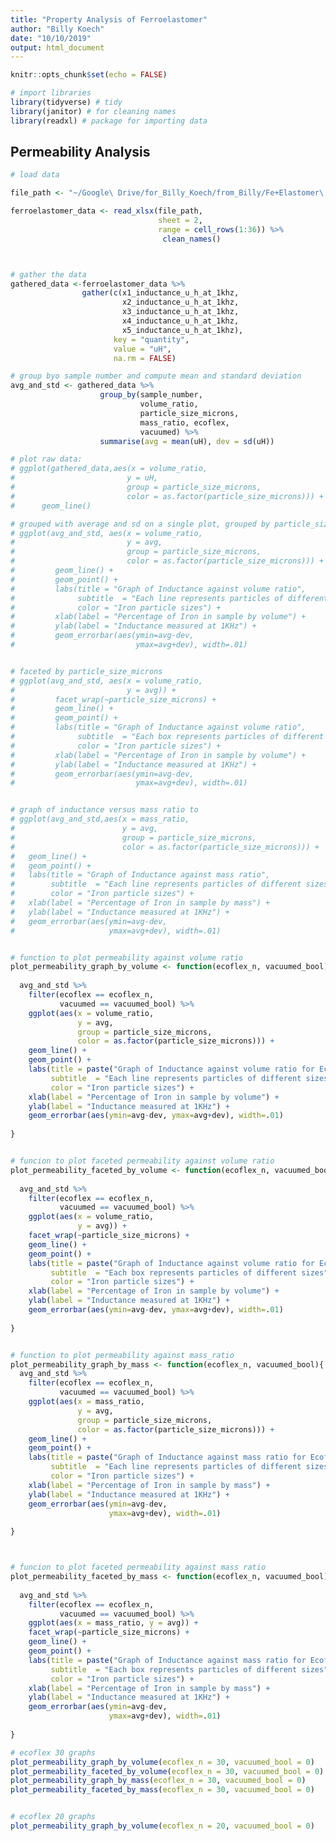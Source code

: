 ```yaml
---
title: "Property Analysis of Ferroelastomer"
author: "Billy Koech"
date: "10/10/2019"
output: html_document
---
```


```r
knitr::opts_chunk$set(echo = FALSE)

# import libraries
library(tidyverse) # tidy
library(janitor) # for cleaning names
library(readxl) # package for importing data
```

## Permeability Analysis


```r

# load data

file_path <- "~/Google\ Drive/for_Billy_Koech/from_Billy/Fe+Elastomer\ experiments/V2_experiment_design_mixing_ratios_by_volume.xlsx"

ferroelastomer_data <- read_xlsx(file_path,
                                 sheet = 2,
                                 range = cell_rows(1:36)) %>%
                                  clean_names()



# gather the data
gathered_data <-ferroelastomer_data %>%
                gather(c(x1_inductance_u_h_at_1khz,
                         x2_inductance_u_h_at_1khz,
                         x3_inductance_u_h_at_1khz,
                         x4_inductance_u_h_at_1khz,
                         x5_inductance_u_h_at_1khz), 
                       key = "quantity",
                       value = "uH",
                       na.rm = FALSE)

# group byo sample number and compute mean and standard deviation
avg_and_std <- gathered_data %>%
                    group_by(sample_number, 
                             volume_ratio,
                             particle_size_microns,
                             mass_ratio, ecoflex,
                             vacuumed) %>%
                    summarise(avg = mean(uH), dev = sd(uH))

# plot raw data:
# ggplot(gathered_data,aes(x = volume_ratio,
#                         y = uH,
#                         group = particle_size_microns,
#                         color = as.factor(particle_size_microns))) +
#      geom_line()

# grouped with average and sd on a single plot, grouped by particle_size_microns
# ggplot(avg_and_std, aes(x = volume_ratio,
#                         y = avg, 
#                         group = particle_size_microns, 
#                         color = as.factor(particle_size_microns))) +
#         geom_line() +
#         geom_point() +
#         labs(title = "Graph of Inductance against volume ratio",
#              subtitle  = "Each line represents particles of different sizes",
#              color = "Iron particle sizes") + 
#         xlab(label = "Percentage of Iron in sample by volume") + 
#         ylab(label = "Inductance measured at 1KHz") +
#         geom_errorbar(aes(ymin=avg-dev,
#                           ymax=avg+dev), width=.01)


# faceted by particle_size_microns
# ggplot(avg_and_std, aes(x = volume_ratio,
#                         y = avg)) + 
#         facet_wrap(~particle_size_microns) +
#         geom_line() +
#         geom_point() +
#         labs(title = "Graph of Inductance against volume ratio",
#              subtitle  = "Each box represents particles of different sizes",
#              color = "Iron particle sizes") + 
#         xlab(label = "Percentage of Iron in sample by volume") + 
#         ylab(label = "Inductance measured at 1KHz") +
#         geom_errorbar(aes(ymin=avg-dev,
#                           ymax=avg+dev), width=.01)


# graph of inductance versus mass ratio to 
# ggplot(avg_and_std,aes(x = mass_ratio,
#                        y = avg,
#                        group = particle_size_microns,
#                        color = as.factor(particle_size_microns))) +
#   geom_line() +
#   geom_point() +
#   labs(title = "Graph of Inductance against mass ratio",
#        subtitle  = "Each line represents particles of different sizes",
#        color = "Iron particle sizes") +
#   xlab(label = "Percentage of Iron in sample by mass") +
#   ylab(label = "Inductance measured at 1KHz") +
#   geom_errorbar(aes(ymin=avg-dev,
#                     ymax=avg+dev), width=.01)


# function to plot permeability against volume ratio
plot_permeability_graph_by_volume <- function(ecoflex_n, vacuumed_bool){
  
  avg_and_std %>%
    filter(ecoflex == ecoflex_n,
           vacuumed == vacuumed_bool) %>% 
    ggplot(aes(x = volume_ratio,
               y = avg,
               group = particle_size_microns,
               color = as.factor(particle_size_microns))) +
    geom_line() +
    geom_point() +
    labs(title = paste("Graph of Inductance against volume ratio for Ecoflex ", ecoflex_n),
         subtitle  = "Each line represents particles of different sizes",
         color = "Iron particle sizes") + 
    xlab(label = "Percentage of Iron in sample by volume") + 
    ylab(label = "Inductance measured at 1KHz") +
    geom_errorbar(aes(ymin=avg-dev, ymax=avg+dev), width=.01)
  
}


# funcion to plot faceted permeability against volume ratio
plot_permeability_faceted_by_volume <- function(ecoflex_n, vacuumed_bool){
  
  avg_and_std %>%
    filter(ecoflex == ecoflex_n,
           vacuumed == vacuumed_bool) %>% 
    ggplot(aes(x = volume_ratio,
               y = avg)) +
    facet_wrap(~particle_size_microns) +
    geom_line() +
    geom_point() +
    labs(title = paste("Graph of Inductance against volume ratio for Ecoflex ", ecoflex_n),
         subtitle  = "Each box represents particles of different sizes",
         color = "Iron particle sizes") +
    xlab(label = "Percentage of Iron in sample by volume") +
    ylab(label = "Inductance measured at 1KHz") +
    geom_errorbar(aes(ymin=avg-dev, ymax=avg+dev), width=.01)
  
}


# function to plot permeability against mass_ratio
plot_permeability_graph_by_mass <- function(ecoflex_n, vacuumed_bool){
  avg_and_std %>%
    filter(ecoflex == ecoflex_n,
           vacuumed == vacuumed_bool) %>% 
    ggplot(aes(x = mass_ratio,
               y = avg,
               group = particle_size_microns,
               color = as.factor(particle_size_microns))) +
    geom_line() +
    geom_point() +
    labs(title = paste("Graph of Inductance against mass ratio for Ecoflex", ecoflex_n),
         subtitle  = "Each line represents particles of different sizes",
         color = "Iron particle sizes") +
    xlab(label = "Percentage of Iron in sample by mass") + 
    ylab(label = "Inductance measured at 1KHz") +
    geom_errorbar(aes(ymin=avg-dev,
                      ymax=avg+dev), width=.01)
  
}



# funcion to plot faceted permeability against mass ratio
plot_permeability_faceted_by_mass <- function(ecoflex_n, vacuumed_bool){
  
  avg_and_std %>%
    filter(ecoflex == ecoflex_n,
           vacuumed == vacuumed_bool) %>%
    ggplot(aes(x = mass_ratio, y = avg)) +
    facet_wrap(~particle_size_microns) +
    geom_line() +
    geom_point() +
    labs(title = paste("Graph of Inductance against mass ratio for Ecoflex", ecoflex_n),
         subtitle  = "Each box represents particles of different sizes",
         color = "Iron particle sizes") + 
    xlab(label = "Percentage of Iron in sample by mass") + 
    ylab(label = "Inductance measured at 1KHz") +
    geom_errorbar(aes(ymin=avg-dev,
                      ymax=avg+dev), width=.01)
  
}

# ecoflex 30 graphs
plot_permeability_graph_by_volume(ecoflex_n = 30, vacuumed_bool = 0)
plot_permeability_faceted_by_volume(ecoflex_n = 30, vacuumed_bool = 0)
plot_permeability_graph_by_mass(ecoflex_n = 30, vacuumed_bool = 0)
plot_permeability_faceted_by_mass(ecoflex_n = 30, vacuumed_bool = 0)


# ecoflex 20 graphs
plot_permeability_graph_by_volume(ecoflex_n = 20, vacuumed_bool = 0)
```



